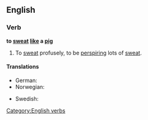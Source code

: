 ==English==

===Verb===
'''to [[sweat]] [[like]] a [[pig]]'''

# {{simile}} To [[sweat]] profusely, to be [[perspire|perspiring]] lots of [[sweat]].

====Translations====
{{trans-top|to sweat profusely}}
* German: {{t-|de|schwitzen wie ein Schwein}}
* Norwegian: {{t-|no|svette som en gris}}
{{trans-mid}}
* Swedish: {{t-|sv|svettas som en gris}}
{{trans-bottom}}

[[Category:English verbs]]